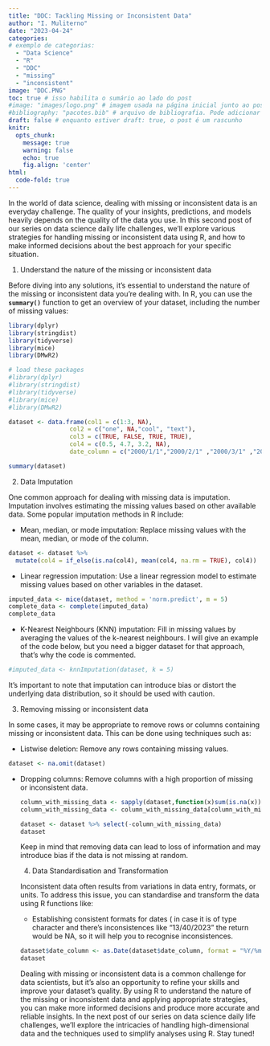 ```yaml
---
title: "DDC: Tackling Missing or Inconsistent Data"
author: "I. Muliterno"
date: "2023-04-24" 
categories: 
# exemplo de categorias:
  - "Data Science"
  - "R"
  - "DDC"
  - "missing"
  - "inconsistent"
image: "DDC.PNG"  
toc: true # isso habilita o sumário ao lado do post
#image: "images/logo.png" # imagem usada na página inicial junto ao post
#bibliography: "pacotes.bib" # arquivo de bibliografia. Pode adicionar mais arquivos!
draft: false # enquanto estiver draft: true, o post é um rascunho
knitr: 
  opts_chunk: 
    message: true
    warning: false
    echo: true
    fig.align: 'center'
html:
  code-fold: true
---
```


In the world of data science, dealing with missing or inconsistent data is an everyday challenge. The quality of your insights, predictions, and models heavily depends on the quality of the data you use. In this second post of our series on data science daily life challenges, we'll explore various strategies for handling missing or inconsistent data using R, and how to make informed decisions about the best approach for your specific situation.

1.  Understand the nature of the missing or inconsistent data

Before diving into any solutions, it's essential to understand the nature of the missing or inconsistent data you're dealing with. In R, you can use the **`summary()`** function to get an overview of your dataset, including the number of missing values:

```r
library(dplyr)
library(stringdist)
library(tidyverse)
library(mice)
library(DMwR2)
```

```r

# load these packages
#library(dplyr)
#library(stringdist)
#library(tidyverse)
#library(mice)
#library(DMwR2)

dataset <- data.frame(col1 = c(1:3, NA),
                 col2 = c("one", NA,"cool", "text"), 
                 col3 = c(TRUE, FALSE, TRUE, TRUE), 
                 col4 = c(0.5, 4.7, 3.2, NA),
                 date_column = c("2000/1/1","2000/2/1" ,"2000/3/1" ,"2023/13/40"),                 stringsAsFactors = FALSE)

summary(dataset)
```

2.  Data Imputation

One common approach for dealing with missing data is imputation. Imputation involves estimating the missing values based on other available data. Some popular imputation methods in R include:

-   Mean, median, or mode imputation: Replace missing values with the mean, median, or mode of the column.

```r


dataset <- dataset %>%
  mutate(col4 = if_else(is.na(col4), mean(col4, na.rm = TRUE), col4))
```

-   Linear regression imputation: Use a linear regression model to estimate missing values based on other variables in the dataset.

```r

imputed_data <- mice(dataset, method = 'norm.predict', m = 5)
complete_data <- complete(imputed_data)
complete_data
```

-   K-Nearest Neighbours (KNN) imputation: Fill in missing values by averaging the values of the k-nearest neighbours. I will give an example of the code below, but you need a bigger dataset for that approach, that's why the code is commented.

```r

#imputed_data <- knnImputation(dataset, k = 5)

```

It's important to note that imputation can introduce bias or distort the underlying data distribution, so it should be used with caution.

3.  Removing missing or inconsistent data

In some cases, it may be appropriate to remove rows or columns containing missing or inconsistent data. This can be done using techniques such as:

-   Listwise deletion: Remove any rows containing missing values.

```r
dataset <- na.omit(dataset)
```

-   Dropping columns: Remove columns with a high proportion of missing or inconsistent data.

    ```r
    column_with_missing_data <- sapply(dataset,function(x)sum(is.na(x)))
    column_with_missing_data <- column_with_missing_data[column_with_missing_data == 0]

    dataset <- dataset %>% select(-column_with_missing_data)
    dataset
    ```

    Keep in mind that removing data can lead to loss of information and may introduce bias if the data is not missing at random.

    4.  Data Standardisation and Transformation

    Inconsistent data often results from variations in data entry, formats, or units. To address this issue, you can standardise and transform the data using R functions like:

    -   Establishing consistent formats for dates ( in case it is of type character and there's inconsistences like "13/40/2023" the return would be NA, so it will help you to recognise inconsistences.

    ```r
    dataset$date_column <- as.Date(dataset$date_column, format = "%Y/%m/%d")
    dataset
    ```

    Dealing with missing or inconsistent data is a common challenge for data scientists, but it's also an opportunity to refine your skills and improve your dataset's quality. By using R to understand the nature of the missing or inconsistent data and applying appropriate strategies, you can make more informed decisions and produce more accurate and reliable insights. In the next post of our series on data science daily life challenges, we'll explore the intricacies of handling high-dimensional data and the techniques used to simplify analyses using R. Stay tuned!
